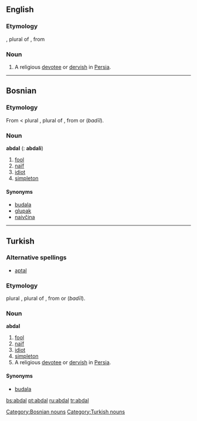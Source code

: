 ==English==

===Etymology===
{{etyl|ar}} {{term|ابدال|tr=abdāl|sc=Arab|lang=ar}}, plural of {{term|بدل|tr=bádal|sc=Arab|lang=ar||a [[substitute]]; a good, religious man; [[saint]]}}, from {{term|بدل|tr=bádala|sc=Arab|lang=ar||to replace}}

===Noun===
{{en-noun}}

# A religious [[devotee]] or [[dervish]] in [[Persia]].

----

==Bosnian==

===Etymology===
From {{etyl|tr|bs}} {{term|abdal|lang=tr}} < {{etyl|ar|bs}} plural {{term|ابدال|tr=abdāl|sc=Arab|lang=ar}}, plural of {{term|بدل|tr=bádal|sc=Arab|lang=ar||a [[substitute]]; a good, religious man; [[saint]]}}, from {{term|بدل|tr=bádala|sc=Arab|lang=ar||to replace}} or {{Arab|[[بديل|بَدِيل]]}} (''badīl'').

===Noun===
'''abdal''' {{m}} {{s}} ({{p}}: '''abdali''')

# [[fool]]
# [[naïf]]
# [[idiot]]
# [[simpleton]]

====Synonyms====
* [[budala#Bosnian|budala]]
* [[glupak#Bosnian|glupak]]
* [[naivčina#Bosnian|naivčina]]

[[Category:Bosnian nouns]]

----

==Turkish==

===Alternative spellings===
* [[aptal#Turkish|aptal]]

===Etymology===
{{etyl|ar|tr}} plural {{term|ابدال|tr=abdāl|sc=Arab|lang=ar}}, plural of {{term|بدل|tr=bádal|sc=Arab|lang=ar||a [[substitute]]; a good, religious man; [[saint]]}}, from {{term|بدل|tr=bádala|sc=Arab|lang=ar||to replace}} or {{Arab|[[بديل|بَدِيل]]}} (''badīl'').


===Noun===
'''abdal'''

# [[fool]]
# [[naïf]]
# [[idiot]]
# [[simpleton]]
# A religious [[devotee]] or [[dervish]] in [[Persia]].

====Synonyms====
* [[budala#Bosnian|budala]]

[[Category:Turkish nouns]]

[[bs:abdal]]
[[pt:abdal]]
[[ru:abdal]]
[[tr:abdal]]